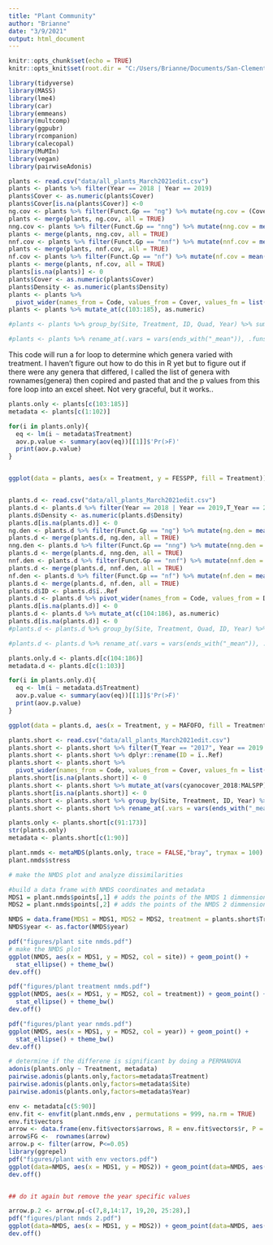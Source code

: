 ```yaml
---
title: "Plant Community"
author: "Brianne"
date: "3/9/2021"
output: html_document
---
```


```r
knitr::opts_chunk$set(echo = TRUE)
knitr::opts_knit$set(root.dir = "C:/Users/Brianne/Documents/San-Clemente-Biocrust-/")
```

```r
library(tidyverse)
library(MASS)
library(lme4)
library(car)
library(emmeans)
library(multcomp)
library(ggpubr)
library(rcompanion)
library(calecopal)
library(MuMIn)
library(vegan)
library(pairwiseAdonis)
```

```r
plants <- read.csv("data/all_plants_March2021edit.csv")
plants <- plants %>% filter(Year == 2018 | Year == 2019) 
plants$Cover <- as.numeric(plants$Cover)
plants$Cover[is.na(plants$Cover)] <-0
ng.cov <- plants %>% filter(Funct.Gp == "ng") %>% mutate(ng.cov = (Cover))
plants <- merge(plants, ng.cov, all = TRUE)
nng.cov <- plants %>% filter(Funct.Gp == "nng") %>% mutate(nng.cov = mean(Cover))
plants <- merge(plants, nng.cov, all = TRUE)
nnf.cov <- plants %>% filter(Funct.Gp == "nnf") %>% mutate(nnf.cov = mean(Cover))
plants <- merge(plants, nnf.cov, all = TRUE)
nf.cov <- plants %>% filter(Funct.Gp == "nf") %>% mutate(nf.cov = mean(Cover))
plants <- merge(plants, nf.cov, all = TRUE)
plants[is.na(plants)] <- 0
plants$Cover <- as.numeric(plants$Cover)
plants$Density <- as.numeric(plants$Density)
plants <- plants %>% 
  pivot_wider(names_from = Code, values_from = Cover, values_fn = list(Cover = sum))
plants <- plants %>% mutate_at(c(103:185), as.numeric)

#plants <- plants %>% group_by(Site, Treatment, ID, Quad, Year) %>% summarize_at(vars(ng.cov:VIOPED),list(mean = mean))

#plants <- plants %>% rename_at(.vars = vars(ends_with("_mean")), .funs = funs(sub("[_]mean$", "", .)))


```


This code will run a for loop to determine which genera varied with treatment. I haven't figure out how to do this in R yet but to figure out if there were any genera that differed, I called the list of genera with rownames(genera) then copired and pasted that and the p values from this fore loop into an excel sheet. Not very graceful, but it works..
```r
plants.only <- plants[c(103:185)]
metadata <- plants[c(1:102)]

for(i in plants.only){
  eq <- lm(i ~ metadata$Treatment)
  aov.p.value <- summary(aov(eq))[[1]]$'Pr(>F)'
  print(aov.p.value)
} 


ggplot(data = plants, aes(x = Treatment, y = FESSPP, fill = Treatment)) + geom_bar(stat = "identity")



```

```r
plants.d <- read.csv("data/all_plants_March2021edit.csv")
plants.d <- plants.d %>% filter(Year == 2018 | Year == 2019,T_Year == 2017)
plants.d$Density <- as.numeric(plants.d$Density)
plants.d[is.na(plants.d)] <- 0
ng.den <- plants.d %>% filter(Funct.Gp == "ng") %>% mutate(ng.den = mean(Density))
plants.d <- merge(plants.d, ng.den, all = TRUE)
nng.den <- plants.d %>% filter(Funct.Gp == "nng") %>% mutate(nng.den = mean(Density))
plants.d <- merge(plants.d, nng.den, all = TRUE)
nnf.den <- plants.d %>% filter(Funct.Gp == "nnf") %>% mutate(nnf.den = mean(Density))
plants.d <- merge(plants.d, nnf.den, all = TRUE)
nf.den <- plants.d %>% filter(Funct.Gp == "nf") %>% mutate(nf.den = mean(Density))
plants.d <- merge(plants.d, nf.den, all = TRUE)
plants.d$ID <- plants.d$ï..Ref
plants.d <- plants.d %>% pivot_wider(names_from = Code, values_from = Density, values_fn = list(Density = mean))
plants.d[is.na(plants.d)] <- 0
plants.d <- plants.d %>% mutate_at(c(104:186), as.numeric)
plants.d[is.na(plants.d)] <- 0
#plants.d <- plants.d %>% group_by(Site, Treatment, Quad, ID, Year) %>% summarize_at(vars(ng.den:VIOPED),list(mean = mean))

#plants.d <- plants.d %>% rename_at(.vars = vars(ends_with("_mean")), .funs = funs(sub("[_]mean$", "", .)))

```

```r


plants.only.d <- plants.d[c(104:186)]
metadata.d <- plants.d[c(1:103)]

for(i in plants.only.d){
  eq <- lm(i ~ metadata.d$Treatment)
  aov.p.value <- summary(aov(eq))[[1]]$'Pr(>F)'
  print(aov.p.value)
} 

ggplot(data = plants.d, aes(x = Treatment, y = MAFOFO, fill = Treatment)) + geom_bar(stat = "identity")

```


```r
plants.short <- read.csv("data/all_plants_March2021edit.csv")
plants.short <- plants.short %>% filter(T_Year == "2017", Year == 2019 | Year ==2018)
plants.short <- plants.short %>% dplyr::rename(ID = ï..Ref)
plants.short <- plants.short %>% 
  pivot_wider(names_from = Code, values_from = Cover, values_fn = list(Cover = sum))
plants.short[is.na(plants.short)] <- 0
plants.short <- plants.short %>% mutate_at(vars(cyanocover_2018:MALSPP), as.numeric)
plants.short[is.na(plants.short)] <- 0
plants.short <- plants.short %>% group_by(Site, Treatment, ID, Year) %>% summarize_at(vars(cyanocover_2018:MALSPP),list(mean = mean))
plants.short <- plants.short %>% rename_at(.vars = vars(ends_with("_mean")), .funs = funs(sub("[_]mean$", "", .)))

plants.only <- plants.short[c(91:173)]
str(plants.only)
metadata <- plants.short[c(1:90)]

plant.nmds <- metaMDS(plants.only, trace = FALSE,"bray", trymax = 100)
plant.nmds$stress 

# make the NMDS plot and analyze dissimilarities 

#build a data frame with NMDS coordinates and metadata 
MDS1 = plant.nmds$points[,1] # adds the points of the NMDS 1 dimmension
MDS2 = plant.nmds$points[,2] # adds the points of the NMDS 2 dimmension

NMDS = data.frame(MDS1 = MDS1, MDS2 = MDS2, treatment = plants.short$Treatment, site = plants.short$Site, year = plants.short$Year)# this builds a dataframe with the NMDS dimmensions, treatment, site, and burn year 
NMDS$year <- as.factor(NMDS$year)

pdf("figures/plant site nmds.pdf")
# make the NMDS plot
ggplot(NMDS, aes(x = MDS1, y = MDS2, col = site)) + geom_point() + 
  stat_ellipse() + theme_bw()
dev.off()

pdf("figures/plant treatment nmds.pdf")
ggplot(NMDS, aes(x = MDS1, y = MDS2, col = treatment)) + geom_point() + 
  stat_ellipse() + theme_bw()
dev.off()

pdf("figures/plant year nmds.pdf")
ggplot(NMDS, aes(x = MDS1, y = MDS2, col = year)) + geom_point() + 
  stat_ellipse() + theme_bw()
dev.off()

# determine if the differene is significant by doing a PERMANOVA
adonis(plants.only ~ Treatment, metadata) 
pairwise.adonis(plants.only,factors=metadata$Treatment)
pairwise.adonis(plants.only,factors=metadata$Site)
pairwise.adonis(plants.only,factors=metadata$Year)

env <- metadata[c(5:90)]
env.fit <- envfit(plant.nmds,env , permutations = 999, na.rm = TRUE)
env.fit$vectors
arrow <- data.frame(env.fit$vectors$arrows, R = env.fit$vectors$r, P = env.fit$vectors$pvals)
arrow$FG <-  rownames(arrow)
arrow.p <- filter(arrow, P<=0.05)
library(ggrepel)
pdf("figures/plant with env vectors.pdf")
ggplot(data=NMDS, aes(x = MDS1, y = MDS2)) + geom_point(data=NMDS, aes(MDS1, MDS2, shape =year),position=position_jitter(.1)) + stat_ellipse(aes(fill=treatment), alpha=.2,type='t',size =1, geom="polygon")+ theme_minimal()+ geom_segment(data=arrow.p, aes(x=0, y=0, xend=NMDS1, yend=NMDS2, color=FG), arrow=arrow(length=unit(.2, "cm")*arrow.p$R)) + geom_label_repel(data=arrow.p, aes(x=NMDS1, y=NMDS2,  label = FG),  label.padding = 0.1, label.size = 0.1, size =3, max.overlaps = 15) + theme(legend.position = "none")
dev.off()


## do it again but remove the year specific values 

arrow.p.2 <- arrow.p[-c(7,8,14:17, 19,20, 25:28),]
pdf("figures/plant nmds 2.pdf")
ggplot(data=NMDS, aes(x = MDS1, y = MDS2)) + geom_point(data=NMDS, aes(MDS1, MDS2, shape =year),position=position_jitter(.1)) + stat_ellipse(aes(fill=treatment), alpha=.2,type='t',size =1, geom="polygon")+ theme_minimal()+ geom_segment(data=arrow.p.2, aes(x=0, y=0, xend=NMDS1, yend=NMDS2, color=FG), arrow=arrow(length=unit(.2, "cm")*arrow.p$R)) + geom_label_repel(data=arrow.p.2, aes(x=NMDS1, y=NMDS2,  label = FG),  label.padding = 0.1, label.size = 0.1, size =3, max.overlaps = 15) + theme(legend.position = "none")
dev.off()

```